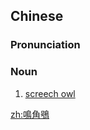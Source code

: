 {{also|鸣角鸮}}
==Chinese==
{{zh-forms|s=鸣角鸮}}

===Pronunciation===
{{zh-pron
|m=míngjiǎoxiāo
|cat=n
}}

===Noun===
{{zh-noun}}

# [[screech owl]] {{gloss|North American owl belonging to the ''Megascops'' genus}}

{{zh-cat|Owls}}

[[zh:鳴角鴞]]